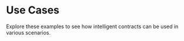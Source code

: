 # Use Cases

Explore these examples to see how intelligent contracts can be used in various scenarios. 


<Cards>
  <Card title="Wizard of Coin 🧙‍♂️" href="/build-with-genlayer/use-cases/wizard-of-coin" />
  <Card title="Football Prediction ⚽" href="/build-with-genlayer/use-cases/prediction" />
  <Card title="ERC-20 Token 💰" href="/build-with-genlayer/use-cases/llm-erc20" />
</Cards>

